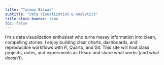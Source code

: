 ```yaml
---
title: "Tanmoy Biswas"
subtitle: "Data Visualization & Analytics"
title-block-banner: true
toc: false
---
```

I’m a data visualization enthusiast who turns messy information into clean, compelling stories. I enjoy building clear charts, dashboards, and reproducible workflows with R, Quarto, and Git. This site will host class projects, notes, and experiments as I learn and share what works (and what doesn’t).
